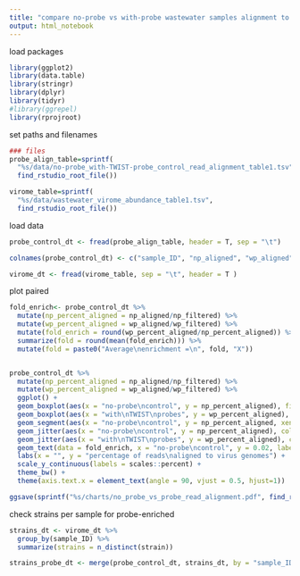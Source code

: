 ```yaml
---
title: "compare no-probe vs with-probe wastewater samples alignment to virome DB v2.0.2"
output: html_notebook
---
```


load packages
```r
library(ggplot2)
library(data.table)
library(stringr)
library(dplyr)
library(tidyr)
#library(ggrepel)
library(rprojroot)

```

set paths and filenames
```r
### files
probe_align_table=sprintf(
  "%s/data/no-probe_with-TWIST-probe_control_read_alignment_table1.tsv", 
  find_rstudio_root_file())

virome_table=sprintf(
  "%s/data/wastewater_virome_abundance_table1.tsv", 
  find_rstudio_root_file())

```

load data
```r

probe_control_dt <- fread(probe_align_table, header = T, sep = "\t")

colnames(probe_control_dt) <- c("sample_ID", "np_aligned", "wp_aligned", "np_filtered", "wp_filtered")

virome_dt <- fread(virome_table, sep = "\t", header = T )

```

plot paired
```r

fold_enrich<- probe_control_dt %>%
  mutate(np_percent_aligned = np_aligned/np_filtered) %>%
  mutate(wp_percent_aligned = wp_aligned/wp_filtered) %>%
  mutate(fold_enrich = round(wp_percent_aligned/np_percent_aligned)) %>%
  summarize(fold = round(mean(fold_enrich))) %>%
  mutate(fold = paste0("Average\nenrichment =\n", fold, "X"))


probe_control_dt %>%
  mutate(np_percent_aligned = np_aligned/np_filtered) %>%
  mutate(wp_percent_aligned = wp_aligned/wp_filtered) %>%
  ggplot() +
  geom_boxplot(aes(x = "no-probe\ncontrol", y = np_percent_aligned), fill = "yellow") +
  geom_boxplot(aes(x = "with\nTWIST\nprobes", y = wp_percent_aligned), fill = "#2E8289") +
  geom_segment(aes(x = "no-probe\ncontrol", y = np_percent_aligned, xend = "with\nTWIST\nprobes", yend =wp_percent_aligned), color = "grey", alpha = 0.6) +
  geom_jitter(aes(x = "no-probe\ncontrol", y = np_percent_aligned), color = "gold", stroke = 0.5, width = 0, size = 3) +
  geom_jitter(aes(x = "with\nTWIST\nprobes", y = wp_percent_aligned), color = "#91D5DE", stroke = 0.5, width = 0, size = 3) +
  geom_text(data = fold_enrich, x = "no-probe\ncontrol", y = 0.02, label = fold_enrich$fold) +
  labs(x = "", y = "percentage of reads\naligned to virus genomes") +
  scale_y_continuous(labels = scales::percent) +
  theme_bw() +
  theme(axis.text.x = element_text(angle = 90, vjust = 0.5, hjust=1))

ggsave(sprintf("%s/charts/no_probe_vs_probe_read_alignment.pdf", find_rstudio_root_file()), width = 3, height = 3)

```

check strains per sample for probe-enriched
```r


strains_dt <- virome_dt %>%
  group_by(sample_ID) %>%
  summarize(strains = n_distinct(strain))

strains_probe_dt <- merge(probe_control_dt, strains_dt, by = "sample_ID")
```








